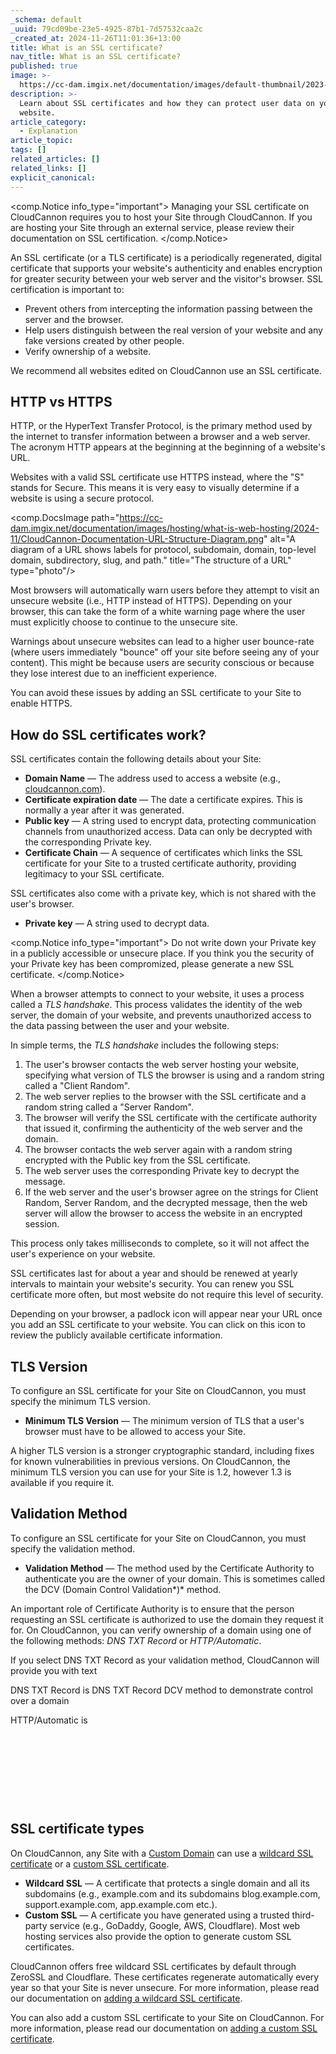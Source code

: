 ```yaml
---
_schema: default
_uuid: 79cd09be-23e5-4925-87b1-7d57532caa2c
_created_at: 2024-11-26T11:01:36+13:00
title: What is an SSL certificate?
nav_title: What is an SSL certificate?
published: true
image: >-
  https://cc-dam.imgix.net/documentation/images/default-thumbnail/2023-Q4/CloudCannon-Documentation-Thumbnail.png
description: >-
  Learn about SSL certificates and how they can protect user data on your
  website.
article_category:
  - Explanation
article_topic:
tags: []
related_articles: []
related_links: []
explicit_canonical:
---
```

<comp.Notice info_type="important">
  Managing your SSL certificate on CloudCannon requires you to host your Site through CloudCannon. If you are hosting your Site through an external service, please review their documentation on SSL certification.
</comp.Notice>

An SSL certificate (or a TLS certificate) is a periodically regenerated, digital certificate that supports your website's authenticity and enables encryption for greater security between your web server and the visitor's browser. SSL certification is important to:

* Prevent others from intercepting the information passing between the server and the browser.
* Help users distinguish between the real version of your website and any fake versions created by other people.
* Verify ownership of a website.

We recommend all websites edited on CloudCannon use an SSL certificate.

## HTTP vs HTTPS

HTTP, or the HyperText Transfer Protocol, is the primary method used by the internet to transfer information between a browser and a web server. The acronym HTTP appears at the beginning at the beginning of a website's URL.

Websites with a valid SSL certificate use HTTPS instead, where the "S" stands for Secure. This means it is very easy to visually determine if a website is using a secure protocol.

<comp.DocsImage path="https://cc-dam.imgix.net/documentation/images/hosting/what-is-web-hosting/2024-11/CloudCannon-Documentation-URL-Structure-Diagram.png" alt="A diagram of a URL shows labels for protocol, subdomain, domain, top-level domain, subdirectory, slug, and path." title="The structure of a URL" type="photo"/>

Most browsers will automatically warn users before they attempt to visit an unsecure website (i.e., HTTP instead of HTTPS). Depending on your browser, this can take the form of a white warning page where the user must explicitly choose to continue to the unsecure site.

Warnings about unsecure websites can lead to a higher user bounce-rate (where users immediately "bounce" off your site before seeing any of your content). This might be because users are security conscious or because they lose interest due to an inefficient experience.

You can avoid these issues by adding an SSL certificate to your Site to enable HTTPS.

## How do SSL certificates work?

SSL certificates contain the following details about your Site:

* **Domain Name** — The address used to access a website (e.g., [cloudcannon.com](https://cloudcannon.com/)).
* **Certificate expiration date** — The date a certificate expires. This is normally a year after it was generated.
* **Public key** — A string used to encrypt data, protecting communication channels from unauthorized access. Data can only be decrypted with the corresponding Private key.
* **Certificate Chain** — A sequence of certificates which links the SSL certificate for your Site to a trusted certificate authority, providing legitimacy to your SSL certificate.

SSL certificates also come with a private key, which is not shared with the user's browser.

* **Private key** — A string used to decrypt data.

<comp.Notice info_type="important">
  Do not write down your Private key in a publicly accessible or unsecure place. If you think you the security of your Private key has been compromized, please generate a new SSL certificate.
</comp.Notice>

When a browser attempts to connect to your website, it uses a process called a *TLS handshake*. This process validates the identity of the web server, the domain of your website, and prevents unauthorized access to the data passing between the user and your website.

In simple terms, the *TLS handshake* includes the following steps:

1. The user's browser contacts the web server hosting your website, specifying what version of TLS the browser is using and a random string called a "Client Random".
2. The web server replies to the browser with the SSL certificate and a random string called a "Server Random".
3. The browser will verify the SSL certificate with the certificate authority that issued it, confirming the authenticity of the web server and the domain.
4. The browser contacts the web server again with a random string encrypted with the Public key from the SSL certificate.
5. The web server uses the corresponding Private key to decrypt the message.
6. If the web server and the user's browser agree on the strings for Client Random, Server Random, and the decrypted message, then the web server will allow the browser to access the website in an encrypted session.

This process only takes milliseconds to complete, so it will not affect the user's experience on your website.

SSL certificates last for about a year and should be renewed at yearly intervals to maintain your website's security. You can renew you SSL certificate more often, but most website do not require this level of security.

Depending on your browser, a padlock icon will appear near your URL once you add an SSL certificate to your website. You can click on this icon to review the publicly available certificate information.

## TLS Version

To configure an SSL certificate for your Site on CloudCannon, you must specify the minimum TLS version.

* **Minimum TLS Version** — The minimum version of TLS that a user's browser must have to be allowed to access your Site.

A higher TLS version is a stronger cryptographic standard, including fixes for known vulnerabilities in previous versions. On CloudCannon, the minimum TLS version you can use for your Site is 1.2, however 1.3 is available if you require it.

## Validation Method

To configure an SSL certificate for your Site on CloudCannon, you must specify the validation method.

* **Validation Method** — The method used by the Certificate Authority to authenticate you are the owner of your domain. This is sometimes called the DCV (Domain Control Validation\*)\* method.

An important role of Certificate Authority is to ensure that the person requesting an SSL certificate is authorized to use the domain they request it for. On CloudCannon, you can verify ownership of a domain using one of the following methods: *DNS TXT Record* or *HTTP/Automatic*.

If you select DNS TXT Record as your validation method, CloudCannon will provide you with text

DNS TXT Record is DNS TXT Record DCV method to demonstrate control over a domain

HTTP/Automatic is

&nbsp;

&nbsp;

&nbsp;

&nbsp;

## SSL certificate types

On CloudCannon, any Site with a [Custom Domain](/documentation/articles/what-is-a-custom-domain/) can use a [wildcard SSL certificate](/documentation/articles/https-support-for-your-sites-hosted-on-cloudcannon/) or a [custom SSL certificate](/documentation/articles/add-a-custom-ssl-certificate/).

* **Wildcard SSL** — A certificate that protects a single domain and all its subdomains (e.g., example.com and its subdomains blog.example.com, support.example.com, app.example.com etc.).
* **Custom SSL** — A certificate you have generated using a trusted third-party service (e.g., GoDaddy, Google, AWS, Cloudflare). Most web hosting services also provide the option to generate custom SSL certificates.

CloudCannon offers free wildcard SSL certificates by default through ZeroSSL and Cloudflare. These certificates regenerate automatically every year so that your Site is never unsecure. For more information, please read our documentation on [adding a wildcard SSL certificate](/documentation/articles/https-support-for-your-sites-hosted-on-cloudcannon/).

You can also add a custom SSL certificate to your Site on CloudCannon. For more information, please read our documentation on [adding a custom SSL certificate](/documentation/articles/add-a-custom-ssl-certificate/).